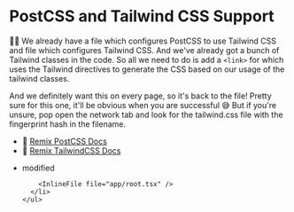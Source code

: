 # PostCSS and Tailwind CSS Support

👨‍💼 We already have a <InlineFile file="postcss.config.js" /> file which
configures PostCSS to use Tailwind CSS and <InlineFile file="tailwind.config.js" />
file which configures Tailwind CSS. And we've already got a bunch of Tailwind
classes in the code. So all we need to do is add a `<link>` for <InlineFile file="app/styles/tailwind.css" />
which uses the Tailwind directives to generate the CSS based on our usage of the
tailwind classes.

And we definitely want this on every page, so it's back to the <InlineFile file="app/root.tsx" />
file! Pretty sure for this one, it'll be obvious when you are successful 😅 But
if you're unsure, pop open the network tab and look for the tailwind.css file
with the fingerprint hash in the filename.

- 📜 [Remix PostCSS Docs](https://remix.run/docs/en/1.14.3/guides/styling#md-postcss)
- 📜 [Remix TailwindCSS Docs](https://remix.run/docs/en/1.14.3/guides/styling#md-tailwind-css)

<TouchedFiles>
  <div id="files">
    <ul>
      <li data-state="modified">
        <span>modified</span>

        <InlineFile file="app/root.tsx" />
      </li>
    </ul>

  </div>
</TouchedFiles>
